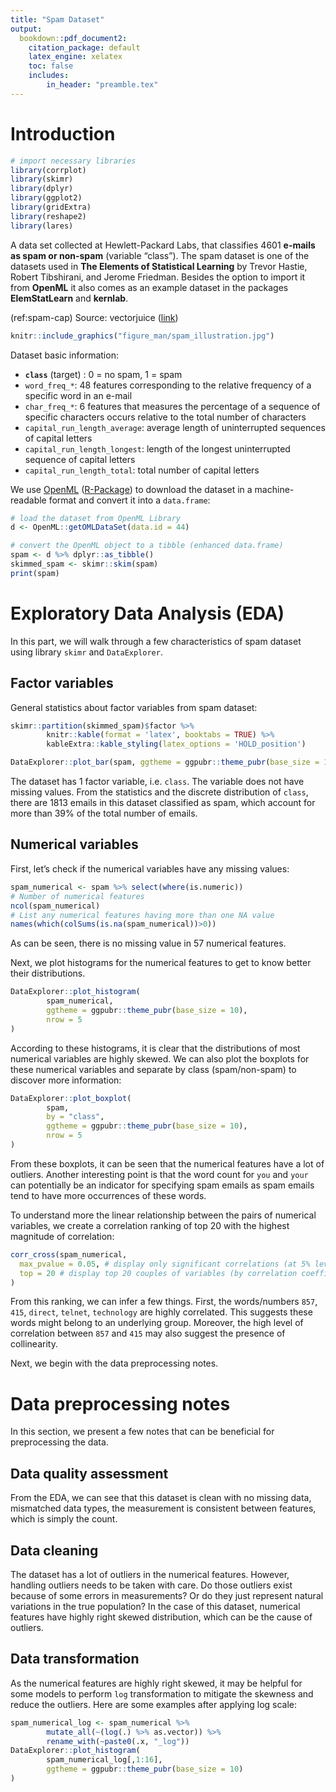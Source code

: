 ```yaml
---
title: "Spam Dataset"
output: 
  bookdown::pdf_document2:
    citation_package: default
    latex_engine: xelatex
    toc: false
    includes:
        in_header: "preamble.tex"
---
```


# Introduction
```r
# import necessary libraries
library(corrplot)
library(skimr)
library(dplyr)
library(ggplot2)
library(gridExtra)
library(reshape2)
library(lares)
```
A data set collected at Hewlett-Packard Labs, that classifies 4601 **e-mails as spam or non-spam** (variable "class").
The spam dataset is one of the datasets used in **The Elements of Statistical Learning** by Trevor Hastie, Robert Tibshirani, and Jerome Friedman.
Besides the option to import it from **OpenML** it also comes as an example dataset in the packages **ElemStatLearn** and **kernlab**.

(ref:spam-cap) Source: vectorjuice ([link](https://www.freepik.com/free-vector/businessmen-get-advertising-phishing-spreading-malware-irrelevant-unsolicited-spam-message-spam-unsolicited-messages-malware-spreading-concept_11667625.htm#query=spam%20mail&position=4&from_view=search))
```r
knitr::include_graphics("figure_man/spam_illustration.jpg")
```
Dataset basic information:

- **`class`** (target)      : 0 = no spam, 1 = spam
- `word_freq_*`: 48 features corresponding to the relative frequency of a specific word in an e-mail
- `char_freq_*`: 6 features that measures the percentage of a sequence of specific characters occurs relative to the total number of characters
- `capital_run_length_average`: average length of uninterrupted sequences of capital letters
- `capital_run_length_longest`: length of the longest uninterrupted sequence of capital letters
- `capital_run_length_total`: total number of capital letters

We use [OpenML](https://www.openml.org) ([R-Package](https://cran.r-project.org/package=OpenML)) to download the dataset in a machine-readable format and convert it into a `data.frame`:

```r
# load the dataset from OpenML Library
d <- OpenML::getOMLDataSet(data.id = 44)

# convert the OpenML object to a tibble (enhanced data.frame)
spam <- d %>% dplyr::as_tibble()
skimmed_spam <- skimr::skim(spam)
print(spam)
```

# Exploratory Data Analysis (EDA)
In this part, we will walk through a few characteristics of spam dataset using library `skimr` and `DataExplorer`.

## Factor variables
General statistics about factor variables from spam dataset:
```r
skimr::partition(skimmed_spam)$factor %>%
        knitr::kable(format = 'latex', booktabs = TRUE) %>%
        kableExtra::kable_styling(latex_options = 'HOLD_position')
```
```r
DataExplorer::plot_bar(spam, ggtheme = ggpubr::theme_pubr(base_size = 10))
```

The dataset has 1 factor variable, i.e. `class`. The variable does not have missing values. From the statistics and the discrete distribution of `class`, there are 1813 emails in this dataset classified as spam, which account for more than 39% of the total number of emails.

## Numerical variables
First, let's check if the numerical variables have any missing values:
```r
spam_numerical <- spam %>% select(where(is.numeric))
# Number of numerical features
ncol(spam_numerical)
# List any numerical features having more than one NA value
names(which(colSums(is.na(spam_numerical))>0))
```
As can be seen, there is no missing value in 57 numerical features.

Next, we plot histograms for the numerical features to get to know better their distributions.
```r
DataExplorer::plot_histogram(
        spam_numerical,
        ggtheme = ggpubr::theme_pubr(base_size = 10),
        nrow = 5
)
```

According to these histograms, it is clear that the distributions of most numerical variables are highly skewed. We can also plot the boxplots for these numerical variables and separate by class (spam/non-spam) to discover more information:

```r
DataExplorer::plot_boxplot(
        spam,
        by = "class",
        ggtheme = ggpubr::theme_pubr(base_size = 10),
        nrow = 5
)
```

From these boxplots, it can be seen that the numerical features have a lot of outliers. Another interesting point is that the word count for `you` and `your` can potentially be an indicator for specifying spam emails as spam emails tend to have more occurrences of these words.

To understand more the linear relationship between the pairs of numerical variables, we create a correlation ranking of top 20 with the highest magnitude of correlation:

```r
corr_cross(spam_numerical,
  max_pvalue = 0.05, # display only significant correlations (at 5% level)
  top = 20 # display top 20 couples of variables (by correlation coefficient)
)
```
From this ranking, we can infer a few things. First, the words/numbers `857`, `415`, `direct`, `telnet`, `technology` are highly correlated. This suggests these words might belong to an underlying group. Moreover, the high level of correlation between `857` and `415` may also suggest the presence of collinearity.

Next, we begin with the data preprocessing notes.

# Data preprocessing notes
In this section, we present a few notes that can be beneficial for preprocessing the data.

## Data quality assessment
From the EDA, we can see that this dataset is clean with no missing data, mismatched data types, the measurement is consistent between features, which is simply the count.

## Data cleaning
The dataset has a lot of outliers in the numerical features. However, handling outliers needs to be taken with care. Do those outliers exist because of some errors in measurements? Or do they just represent natural variations in the true population? In the case of this dataset, numerical features have highly right skewed distribution, which can be the cause of outliers.

## Data transformation
As the numerical features are highly right skewed, it may be helpful for some models to perform `log` transformation to mitigate the skewness and reduce the outliers. Here are some examples after applying log scale:

```r
spam_numerical_log <- spam_numerical %>%
        mutate_all(~(log(.) %>% as.vector)) %>%
        rename_with(~paste0(.x, "_log"))
DataExplorer::plot_histogram(
        spam_numerical_log[,1:16],
        ggtheme = ggpubr::theme_pubr(base_size = 10)
)
```

